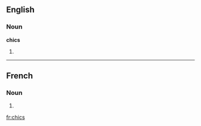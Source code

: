 ==English==

===Noun===
'''chics'''

# {{plural of|[[chic]]}}

----

==French==

===Noun===
{{infl|fr|plural}} {{m|p}}

# {{plural of|chic|lang=French}}

[[fr:chics]]